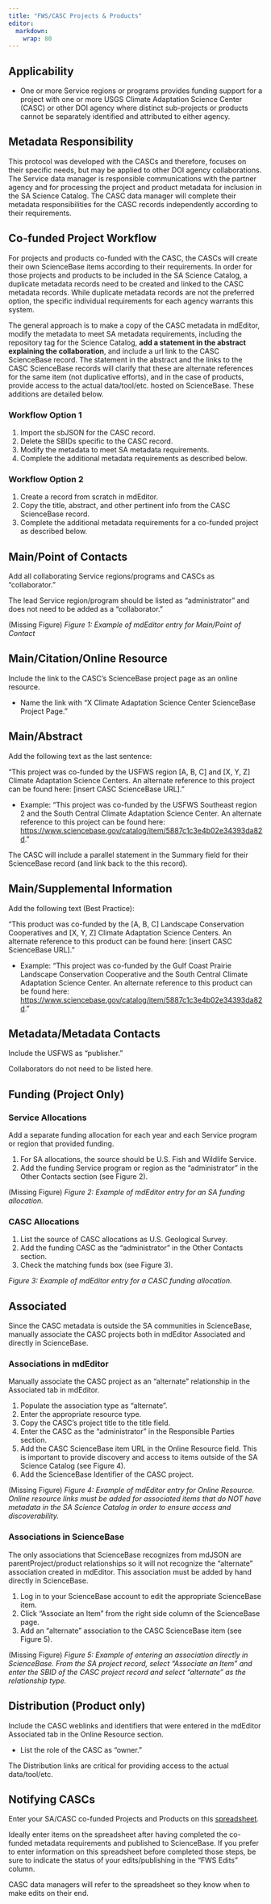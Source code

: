```yaml
---
title: "FWS/CASC Projects & Products"
editor: 
  markdown: 
    wrap: 80
---
```


## Applicability

-   One or more Service regions or programs provides funding support for a
    project with one or more USGS Climate Adaptation Science Center (CASC) or
    other DOI agency where distinct sub-projects or products cannot be
    separately identified and attributed to either agency.

## Metadata Responsibility

This protocol was developed with the CASCs and therefore, focuses on their
specific needs, but may be applied to other DOI agency collaborations. The
Service data manager is responsible communications with the partner agency and
for processing the project and product metadata for inclusion in the SA Science
Catalog. The CASC data manager will complete their metadata responsibilities for
the CASC records independently according to their requirements.

## Co-funded Project Workflow

For projects and products co-funded with the CASC, the CASCs will create their
own ScienceBase items according to their requirements. In order for those
projects and products to be included in the SA Science Catalog, a duplicate
metadata records need to be created and linked to the CASC metadata records.
While duplicate metadata records are not the preferred option, the specific
individual requirements for each agency warrants this system.

The general approach is to make a copy of the CASC metadata in mdEditor, modify
the metadata to meet SA metadata requirements, including the repository tag for
the Science Catalog, **add a statement in the abstract explaining the
collaboration**, and include a url link to the CASC ScienceBase record. The
statement in the abstract and the links to the CASC ScienceBase records will
clarify that these are alternate references for the same item (not duplicative
efforts), and in the case of products, provide access to the actual
data/tool/etc. hosted on ScienceBase. These additions are detailed below.

### Workflow Option 1

1.  Import the sbJSON for the CASC record.
2.  Delete the SBIDs specific to the CASC record.
3.  Modify the metadata to meet SA metadata requirements.
4.  Complete the additional metadata requirements as described below.

### Workflow Option 2

1.  Create a record from scratch in mdEditor.
2.  Copy the title, abstract, and other pertinent info from the CASC ScienceBase
    record.
3.  Complete the additional metadata requirements for a co-funded project as
    described below.

## Main/Point of Contacts

Add all collaborating Service regions/programs and CASCs as “collaborator.”

:::{.callout-note appearance="minimal"}
The lead Service region/program should be listed as “administrator” and does 
not need to be added as a “collaborator.” 
:::

\(Missing Figure\)
*Figure 1: Example of mdEditor entry for Main/Point of Contact*

## Main/Citation/Online Resource

Include the link to the CASC's ScienceBase project page as an online resource.

-   Name the link with “X Climate Adaptation Science Center ScienceBase Project
    Page.”

## Main/Abstract

Add the following text as the last sentence:

“This project was co-funded by the USFWS region \[A, B, C\] and \[X, Y, Z\]
Climate Adaptation Science Centers. An alternate reference to this project can
be found here: \[insert CASC ScienceBase URL\].”

-   Example: “This project was co-funded by the USFWS Southeast region 2 and the
    South Central Climate Adaptation Science Center. An alternate reference to
    this project can be found here:
    <https://www.sciencebase.gov/catalog/item/5887c1c3e4b02e34393da82d>.”

The CASC will include a parallel statement in the Summary field for their
ScienceBase record (and link back to the this record).

## Main/Supplemental Information

Add the following text (Best Practice):

“This product was co-funded by the \[A, B, C\] Landscape Conservation
Cooperatives and \[X, Y, Z\] Climate Adaptation Science Centers. An alternate
reference to this product can be found here: \[insert CASC ScienceBase URL\].”

-   Example: “This project was co-funded by the Gulf Coast Prairie Landscape
    Conservation Cooperative and the South Central Climate Adaptation Science
    Center. An alternate reference to this product can be found here:
    <https://www.sciencebase.gov/catalog/item/5887c1c3e4b02e34393da82d>.”

## Meta**d**ata/Metadata Contacts

Include the USFWS as “publisher.”

Collaborators do not need to be listed here.

## Funding (Project Only)

### Service Allocations

Add a separate funding allocation for each year and each Service program or
region that provided funding.

1.  For SA allocations, the source should be U.S. Fish and Wildlife Service.
2.  Add the funding Service program or region as the “administrator” in the
    Other Contacts section (see Figure 2).

(Missing Figure)
*Figure 2: Example of mdEditor entry for an SA funding allocation.*

### CASC Allocations

1.  List the source of CASC allocations as U.S. Geological Survey.
2.  Add the funding CASC as the “administrator” in the Other Contacts section.
3.  Check the matching funds box (see Figure 3).

*Figure 3: Example of mdEditor entry for a CASC funding allocation.*

## Associated

Since the CASC metadata is outside the SA communities in ScienceBase, manually
associate the CASC projects both in mdEditor Associated and directly in
ScienceBase.

### Associations in mdEditor

Manually associate the CASC project as an “alternate” relationship in the
Associated tab in mdEditor.

1.  Populate the association type as “alternate”.
2.  Enter the appropriate resource type.
3.  Copy the CASC’s project title to the title field.
4.  Enter the CASC as the “administrator” in the Responsible Parties section.
5.  Add the CASC ScienceBase item URL in the Online Resource field. This is
    important to provide discovery and access to items outside of the SA Science
    Catalog (see Figure 4).
6.  Add the ScienceBase Identifier of the CASC project.

(Missing Figure)
*Figure 4: Example of mdEditor entry for Online Resource. Online resource links 
must be added for associated items that do NOT have metadata in the SA Science 
Catalog in order to ensure access and discoverability.*

### Associations in ScienceBase

The only associations that ScienceBase recognizes from mdJSON are
parentProject/product relationships so it will not recognize the “alternate”
association created in mdEditor. This association must be added by hand directly
in ScienceBase.

1.  Log in to your ScienceBase account to edit the appropriate ScienceBase item.
2.  Click “Associate an Item” from the right side column of the ScienceBase
    page.
3.  Add an “alternate” association to the CASC ScienceBase item (see Figure 5).

(Missing Figure)
*Figure 5: Example of entering an association directly in ScienceBase. From the 
SA project record, select “Associate an Item” and enter the SBID of the CASC
project record and select “alternate” as the relationship type.*

## Distribution (Product only)

Include the CASC weblinks and identifiers that were entered in the mdEditor
Associated tab in the Online Resource section.

-   List the role of the CASC as “owner.”

The Distribution links are critical for providing access to the actual
data/tool/etc.

## Notifying CASCs

Enter your SA/CASC co-funded Projects and Products on this
[spreadsheet](https://docs.google.com/spreadsheets/d/1WBFGslnaqxlbcIJ-LmH4kRvobLkH166y58UpWw03rc8/edit?usp=sharing).

Ideally enter items on the spreadsheet after having completed the co-funded
metadata requirements and published to ScienceBase. If you prefer to enter
information on this spreadsheet before completed those steps, be sure to
indicate the status of your edits/publishing in the "FWS Edits" column.

CASC data managers will refer to the spreadsheet so they know when to make edits
on their end.
